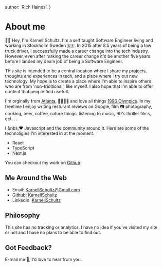 
  author: 'Rich Haines',
}

<heading>

# About me

</heading>

🤙🏾 Hey, I'm Karnell Schultz. I'm a self taught Software Engineer
living and working in Stockholm Sweden 🇸🇪. In 2015 after 8.5 years of
being a tow truck driver, I successfully made a career change into the
tech industry. However, even after making the career change it'd be
another five years before I landed my deam job of being a Software
Engineer.

This site is intended to be a central location where I share my
projects, thoughts and experiences in tech, and a place where I try
out new technology. My hope is to create a place where I'm able to
inspire others who are from 'non-triditional', like myself. I also
hope that I'm able to offer content that people find usefull.

I'm orginally from [Atlanta](https://sv.wikipedia.org/wiki/Atlanta),
🦅🇺🇸🦅 and love all things
[1996 Olympics](https://www.olympic.org/atlanta-1996). In my freetime
I enjoy writing resturant reviews on Google, film 📷 photography,
cooking, beer, coffee, nature things, listening to music, 90's
thriller films, ect. . .

I &nbs;❤️ Javascript and the community around it. Here are some of the
technoligies I'm interested in at the moment:

- React
- TypeScript
- Next.js

You can checkout my work on
[Github](https://github.com/KarnellSchultz)

## Me Around the Web

- Email: [KarnellSchultz@Gmail.com](mailto:KarnellSchultz@gmail.com)
- Github: [KarnellSchultz](https://github.com/KarnellSchultz)
- LinkedIn:
  [KarnellSchultz](https://www.linkedin.com/in/karnell-schultz-a30bb33b/)

## Philosophy

This site has no tracking or analytics. I have no idea if you've
visited my site or not and I have no plans to be able to find out.

## Got Feedback?

E-mail me 📨, I'd love to hear from you.


